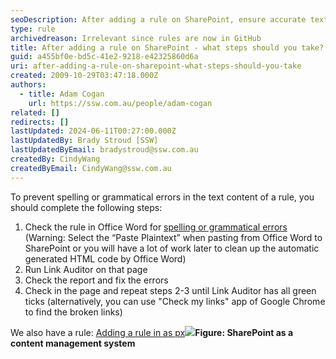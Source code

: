 ```yaml
---
seoDescription: After adding a rule on SharePoint, ensure accurate text content by checking for spelling and grammatical errors using Office Word's built-in tools, running Link Auditor to detect broken links, and repeatedly fixing errors until all green ticks are achieved
type: rule
archivedreason: Irrelevant since rules are now in GitHub
title: After adding a rule on SharePoint - what steps should you take?
guid: a455bf0e-bd5c-41e2-9218-e42325860d6a
uri: after-adding-a-rule-on-sharepoint-what-steps-should-you-take
created: 2009-10-29T03:47:18.000Z
authors:
  - title: Adam Cogan
    url: https://ssw.com.au/people/adam-cogan
related: []
redirects: []
lastUpdated: 2024-06-11T00:27:00.000Z
lastUpdatedBy: Brady Stroud [SSW]
lastUpdatedByEmail: bradystroud@ssw.com.au
createdBy: CindyWang
createdByEmail: CindyWang@ssw.com.au
---
```


To prevent spelling or grammatical errors in the text content of a rule, you should complete the following steps:

1. Check the rule in Office Word for [spelling or grammatical errors](http://www.ssw.com.au/ssw/standards/rules/RulesToBetterTechnicalDocumentation.aspx#WordSpellingAndGrammarChecker) (Warning: Select the “Paste Plaintext” when pasting from Office Word to SharePoint or you will have a lot of work later to clean up the automatic generated HTML code by Office Word)
2. Run Link Auditor on that page
3. Check the report and fix the errors
4. Check in the page and repeat steps 2-3 until Link Auditor has all green ticks (alternatively, you can use "Check my links" app of Google Chrome to find the broken links)

We also have a rule: [Adding a rule in as px](http://www.ssw.com.au/ssw/Standards/Rules/RulesToBetterWebsitesDevelopment.aspx#StepsAfterAddRuleOnAspxPage)![](SPedit.jpg)**Figure: SharePoint as a content management system**
